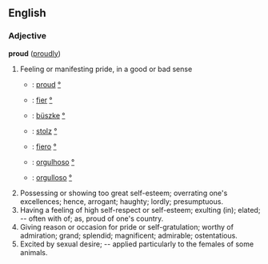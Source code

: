 ==English==

===Adjective===
'''proud'''  ([[proudly]])

#Feeling or manifesting pride, in a good or bad sense
#*{{en}}: [[proud]] [[:en: proud |°]]
#*{{fr}}: [[fier]] [[:fr: fier |°]]
#*{{hu}}: [[büszke]] [[:hu: büszke |°]] 
#*{{de}}: [[stolz]] [[:de: stolz |°]]
#*{{it}}: [[fiero]] [[:it: fiero |°]]
#*{{pt}}: [[orgulhoso]] [[:pt: orgulhoso |°]]
#*{{es}}: [[orgulloso]] [[:es: orgulloso |°]]
#Possessing or showing too great self-esteem; overrating one's excellences; hence, arrogant; haughty; lordly; presumptuous.
#Having a feeling of high self-respect or self-esteem; exulting (in); elated; -- often with of; as, proud of one's country.
#Giving reason or occasion for pride or self-gratulation; worthy of admiration; grand; splendid; magnificent; admirable; ostentatious.
#Excited by sexual desire; -- applied particularly to the females of some animals.